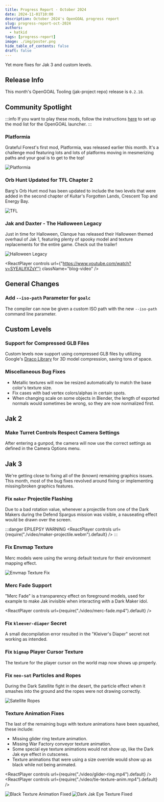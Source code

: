 ```yaml
---
title: Progress Report - October 2024
date: 2024-11-01T10:00
description: October 2024's OpenGOAL progress report
slug: progress-report-oct-2024
authors:
  - hatkid
tags: [progress-report]
image: ./img/poster.png
hide_table_of_contents: false
draft: false
---
```


<head>
  <meta name="twitter:card" content="summary_large_image" />
</head>

Yet more fixes for Jak 3 and custom levels.

<!--truncate-->

## Release Info

This month's OpenGOAL Tooling (jak-project repo) release is `0.2.18`.

<div className="row markdownMarginBottom">
  <div className="col col--12">
    <LauncherDownloadLink />
  </div>
</div>

## Community Spotlight

:::info
If you want to play these mods, follow the instructions [here](https://jakmods.dev/) to set up the mod list for the OpenGOAL launcher.
:::

### Platformia

Grateful Forest's first mod, Platformia, was released earlier this month. It's a challenge mod featuring lots and lots of platforms moving in mesmerizing paths and your goal is to get to the top!

![Platformia](img/platformia.png)

### Orb Hunt Updated for TFL Chapter 2

Barg's Orb Hunt mod has been updated to include the two levels that were added in the second chapter of Kuitar's Forgotten Lands, Crescent Top and Energy Bay.

![TFL](img/tfl-orb-hunt.png)

### Jak and Daxter - The Halloween Legacy

Just in time for Halloween, Clanque has released their Halloween themed overhaul of Jak 1, featuring plenty of spooky model and texture replacements for the entire game. Check out the trailer!

![Halloween Legacy](img/halloween-legacy.png)

<ReactPlayer
  controls
  url={"https://www.youtube.com/watch?v=SYEALIfXZsY"}
  className="blog-video"
/>

## General Changes

### Add `--iso-path` Parameter for `goalc` <PRLink href="https://github.com/open-goal/jak-project/pull/3692"/>

The compiler can now be given a custom ISO path with the new `--iso-path` command line parameter.

## Custom Levels

### Support for Compressed GLB Files <PRLink href="https://github.com/open-goal/jak-project/pull/3723"/>

Custom levels now support using compressed GLB files by utilizing Google's [Draco Library](https://google.github.io/draco/) for 3D model compression, saving tons of space.

### Miscellaneous Bug Fixes <PRLink href="https://github.com/open-goal/jak-project/pull/3736"/>

- Metallic textures will now be resized automatically to match the base color's texture size.
- Fix cases with bad vertex colors/alphas in certain spots.
- When changing scale on some objects in Blender, the length of exported normals would sometimes be wrong, so they are now normalized first.

## Jak 2

### Make Turret Controls Respect Camera Settings <PRLink href="https://github.com/open-goal/jak-project/pull/3715"/>

After entering a gunpod, the camera will now use the correct settings as defined in the Camera Options menu.

## Jak 3

We're getting close to fixing all of the (known) remaining graphics issues. This month, most of the bug fixes revolved around fixing or implementing missing/broken graphics features.

### Fix `maker` Projectile Flashing <PRLink href="https://github.com/open-goal/jak-project/pull/3702"/>

Due to a bad rotation value, whenever a projectile from one of the Dark Makers during the Defend Spargus mission was visible, a nauseating effect would be drawn over the screen.

:::danger
EPILEPSY WARNING
<ReactPlayer controls url={require("./video/maker-projectile.webm").default} />
:::

### Fix Envmap Texture <PRLink href="https://github.com/open-goal/jak-project/pull/3704"/>

Merc models were using the wrong default texture for their environment mapping effect.

![Envmap Texture Fix](img/envmap-fix.png)

### Merc Fade Support <PRLink href="https://github.com/open-goal/jak-project/pull/3710"/>

"Merc Fade" is a transparency effect on foreground models, used for example to make Jak invisible when interacting with a Dark Maker idol.

<ReactPlayer controls url={require("./video/merc-fade.mp4").default} />

### Fix `kleever-diaper` Secret <PRLink href="https://github.com/open-goal/jak-project/pull/3713"/>

A small decompilation error resulted in the "Kleiver's Diaper" secret not working as intended.

### Fix `bigmap` Player Cursor Texture <PRLink href="https://github.com/open-goal/jak-project/pull/3721"/>

The texture for the player cursor on the world map now shows up properly.

### Fix `neo-sat` Particles and Ropes <PRLink href="https://github.com/open-goal/jak-project/pull/3722"/>

During the Dark Satellite fight in the desert, the particle effect when it smashes into the ground and the ropes were not drawing correctly.

![Satellite Ropes](img/neosat-ropes.png)

### Texture Animation Fixes <PRLink href="https://github.com/open-goal/jak-project/pull/3732"/> <PRLink href="https://github.com/open-goal/jak-project/pull/3734"/> <PRLink href="https://github.com/open-goal/jak-project/pull/3735"/>

The last of the remaining bugs with texture animations have been squashed, these include:

- Missing glider ring texture animation.
- Missing War Factory conveyor texture animation.
- Some special eye texture animations would not show up, like the Dark Jak eye effect in cutscenes.
- Texture animations that were using a size override would show up as black while not being animated.

<ReactPlayer controls url={require("./video/glider-ring.mp4").default} />
<ReactPlayer controls url={require("./video/tie-texture-anim.mp4").default} />

![Black Texture Animation Fixed](img/tex-anim-black-fix.png)
![Dark Jak Eye Texture Fixed](img/clut-blender-anim-fix.png)
